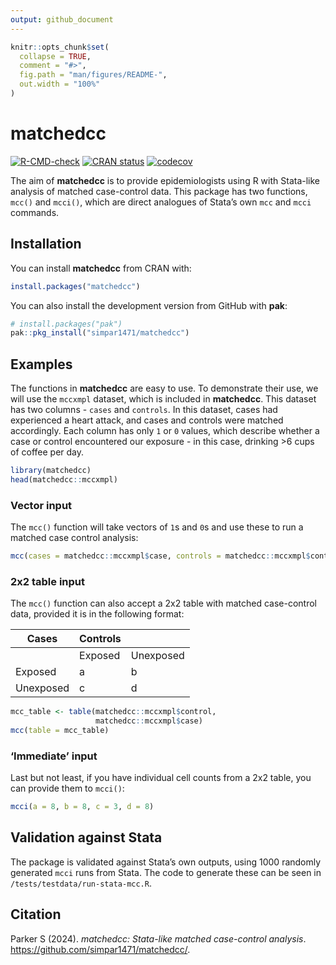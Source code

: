 ```yaml
---
output: github_document
---
```


<!-- README.md is generated from README.Rmd. Please edit that file -->

```r
knitr::opts_chunk$set(
  collapse = TRUE,
  comment = "#>",
  fig.path = "man/figures/README-",
  out.width = "100%"
)
```

# matchedcc

<!-- badges: start -->
[![R-CMD-check](https://github.com/simpar1471/matchedcc/actions/workflows/R-CMD-check.yaml/badge.svg)](https://github.com/simpar1471/matchedcc/actions/workflows/R-CMD-check.yaml)
[![CRAN status](https://www.r-pkg.org/badges/version/matchedcc)](https://CRAN.R-project.org/package=matchedcc)
[![codecov](https://codecov.io/gh/simpar1471/matchedcc/graph/badge.svg?token=OJSHMFFGXN)](https://app.codecov.io/gh/simpar1471/matchedcc)
<!-- badges: end -->

The aim of **matchedcc** is to provide epidemiologists using R with Stata-like
analysis of matched case-control data. This package has two functions, `mcc()`
and `mcci()`, which are direct analogues of Stata's own `mcc` and `mcci`
commands.

## Installation

You can install **matchedcc** from CRAN with:

``` r
install.packages("matchedcc")
```

You can also install the development version from GitHub with **pak**:

``` r
# install.packages("pak")
pak::pkg_install("simpar1471/matchedcc")
```


## Examples

The functions in **matchedcc** are easy to use. To demonstrate their use, we
will use the `mccxmpl` dataset, which is included in **matchedcc**. This dataset
has two columns - `cases` and `controls`. In this dataset, cases had experienced
a heart attack, and cases and controls were matched accordingly. Each column has
only `1` or `0` values, which describe whether a case or control encountered our
exposure - in this case, drinking >6 cups of coffee per day.

```r
library(matchedcc)
head(matchedcc::mccxmpl)
```

### Vector input

The `mcc()` function will take vectors of `1`s and `0`s and use these to run a
matched case control analysis:

```r
mcc(cases = matchedcc::mccxmpl$case, controls = matchedcc::mccxmpl$control)
```

### 2x2 table input

The `mcc()` function can also accept a 2x2 table with matched case-control data,
provided it is in the following format:

| Cases     | Controls |           |
|-----------|----------|-----------|
|           | Exposed  | Unexposed |
| Exposed   | a        | b         |
| Unexposed | c        | d         |

```r
mcc_table <- table(matchedcc::mccxmpl$control,
                   matchedcc::mccxmpl$case)
mcc(table = mcc_table)
```

### 'Immediate' input

Last but not least, if you have individual cell counts from a 2x2 table, you can
provide them to `mcci()`:

```r
mcci(a = 8, b = 8, c = 3, d = 8)
```

## Validation against Stata

The package is validated against Stata's own outputs, using 1000 randomly
generated `mcci` runs from Stata. The code to generate these can be seen in
`/tests/testdata/run-stata-mcc.R`.

## Citation

Parker S (2024). _matchedcc: Stata-like matched case-control analysis_.
<https://github.com/simpar1471/matchedcc/>.
